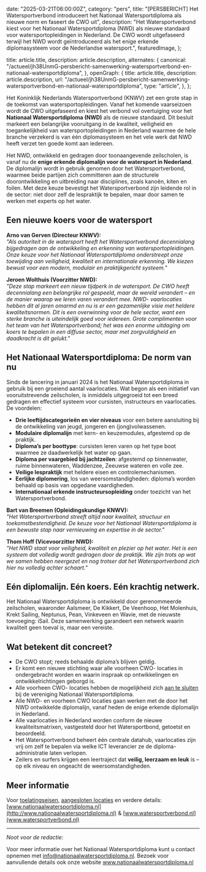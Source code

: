 
  date: "2025-03-21T06:00:00Z",
  category: "pers",
  title:
    "[PERSBERICHT] Het Watersportverbond introduceert het Nationaal Watersportdiploma als nieuwe norm en faseert de CWO uit",
  description: "Het Watersportverbond kiest voor het Nationaal Watersportdiploma (NWD) als nieuwe standaard voor watersportopleidingen in Nederland. De CWO wordt uitgefaseerd terwijl het NWD wordt geïntroduceerd als het enige erkende diplomasysteem voor de Nederlandse watersport.",
  featuredImage,
};

  title: article.title,
  description: article.description,
  alternates: {
    canonical:
      "/actueel/jh38UnmG-persbericht-samenwerking-watersportverbond-en-nationaal-watersportdiploma",
  },
  openGraph: {
    title: article.title,
    description: article.description,
    url: "/actueel/jh38UnmG-persbericht-samenwerking-watersportverbond-en-nationaal-watersportdiploma",
    type: "article",
  },
};


Het Koninklijk Nederlands Watersportverbond (KNWV) zet een grote stap in de toekomst van watersportopleidingen. Vanaf het komende vaarseizoen wordt de CWO uitgefaseerd en kiest het verbond vol overtuiging voor het **Nationaal Watersportdiploma (NWD)** als de nieuwe standaard. Dit besluit markeert een belangrijke vooruitgang in de kwaliteit, veiligheid en toegankelijkheid van watersportopleidingen in Nederland waarmee de hele branche verzekerd is van één diplomasysteem en het vele werk dat NWD heeft verzet ten goede komt aan iedereen.

Het NWD, ontwikkeld en gedragen door toonaangevende zeilscholen, is vanaf nu de **enige erkende diplomalijn voor de watersport in Nederland**. De diplomalijn wordt in gebruik genomen door het Watersportverbond, waarmee beide partijen zich committeren aan de structurele doorontwikkeling en uitbreiding naar disciplines, zoals kanoën, kiten en foilen. Met deze keuze bevestigt het Watersportverbond zijn leidende rol in de sector: niet door zelf de lespraktijk te bepalen, maar door samen te werken met experts op het water.

## Een nieuwe koers voor de watersport

**Arno van Gerven (Directeur KNWV):**  
*"Als autoriteit in de watersport heeft het Watersportverbond decennialang bijgedragen aan de ontwikkeling en erkenning van watersportopleidingen. Onze keuze voor het Nationaal Watersportdiploma onderstreept onze toewijding aan veiligheid, kwaliteit en internationale erkenning. We kiezen bewust voor een modern, modulair en praktijkgericht systeem."*

**Jeroen Wolthuis (Voorzitter NWD):**  
*"Deze stap markeert een nieuw tijdperk in de watersport. De CWO heeft decennialang een belangrijke rol gespeeld, maar de wereld verandert – en de manier waarop we leren varen verandert mee. NWD- vaarlocaties hebben dit al jaren omarmd en nu is er een gezamenlijke visie met heldere kwaliteitsnormen. Dit is een overwinning voor de hele sector, want een sterke branche is uiteindelijk goed voor iedereen. Grote complimenten voor het team van het Watersportverbond; het was een enorme uitdaging om koers te bepalen in een diffuse sector, maar met zorgvuldigheid en daadkracht is dit gelukt."*

## Het Nationaal Watersportdiploma: De norm van nu

Sinds de lancering in januari 2024 is het Nationaal Watersportdiploma in gebruik bij een groeiend aantal vaarlocaties. Wat begon als een initiatief van vooruitstrevende zeilscholen, is inmiddels uitgegroeid tot een breed gedragen en effectief systeem voor cursisten, instructeurs en vaarlocaties. De voordelen:

* **Drie leeftijdscategorieën en vier niveaus** voor een betere aansluiting bij de ontwikkeling van jeugd, jongeren en (jong)volwassenen.  
* **Modulaire diplomalijn** met kern- en keuzemodules, afgestemd op de praktijk.  
* **Diploma’s per boottype**: cursisten leren varen op het type boot waarmee ze daadwerkelijk het water op gaan.  
* **Diploma per vaargebied bij jachtzeilen**: afgestemd op binnenwater, ruime binnenwateren, Waddenzee, Zeeuwse wateren en volle zee.  
* **Veilige lespraktijk** met heldere eisen en controlemechanismen.  
* **Eerlijke diplomering**, los van weersomstandigheden: diploma’s worden behaald op basis van opgedane vaardigheden.  
* **Internationaal erkende instructeursopleiding** onder toezicht van het Watersportverbond.

**Bart van Breemen (Opleidingskundige KNWV):**  
*"Het Watersportverbond streeft altijd naar kwaliteit, structuur en toekomstbestendigheid. De keuze voor het Nationaal Watersportdiploma is een bewuste stap naar vernieuwing en expertise in de sector."*

**Thom Hoff (Vicevoorzitter NWD):**  
*"Het NWD staat voor veiligheid, kwaliteit en plezier op het water. Het is een systeem dat volledig wordt gedragen door de praktijk. We zijn trots op wat we samen hebben neergezet en nog trotser dat het Watersportverbond zich hier nu volledig achter schaart."*

## Eén diplomalijn. Eén koers. Eén krachtig netwerk.

Het Nationaal Watersportdiploma is ontwikkeld door gerenommeerde zeilscholen, waaronder Aalsmeer, De Kikkert, De Veenhoop, Het Molenhuis, Krekt Sailing, Neptunus, Pean, Vinkeveen en Wavie, met de nieuwste toevoeging: iSail. Deze samenwerking garandeert een netwerk waarin kwaliteit geen toeval is, maar een vereiste.

## Wat betekent dit concreet?

* De CWO stopt; reeds behaalde diploma’s blijven geldig.  
* Er komt een nieuwe stichting waar alle voorheen CWO- locaties in ondergebracht worden en waarin inspraak op ontwikkelingen en ontwikkelrichtingen geborgd is.  
* Alle voorheen CWO- locaties hebben de mogelijkheid zich [aan te sluiten](/help/artikel/hoe-werkt-de-aansluitingsprocedure-van-het-nwd) bij de vereniging Nationaal Watersportdiploma.  
* Alle NWD- en voorheen CWO locaties gaan werken met de door het NWD ontwikkelde diplomalijn, vanaf heden de enige erkende diplomalijn in Nederland.  
* Alle vaarlocaties in Nederland worden conform de nieuwe kwaliteitsmatrixen, vastgesteld door het Watersportbond, getoetst en beoordeeld.   
* Het Watersportverbond beheert één centrale datahub, vaarlocaties zijn vrij om zelf te bepalen via welke ICT leverancier ze de diploma-administratie laten verlopen.   
* Zeilers en surfers krijgen een leertraject dat **veilig, leerzaam en leuk** is – op elk niveau en ongeacht de weersomstandigheden.

## Meer informatie

Voor [toelatingseisen](/vaarlocaties/kwaliteitseisen), [aangesloten locaties](/vaarlocaties) en verdere details:  
[www.nationaalwatersportdiploma.nl](http://www.nationaalwatersportdiploma.nl) & [www.watersportverbond.nl](www.watersportverbond.nl)

---

_Noot voor de redactie:_

Voor meer informatie over het Nationaal Watersportdiploma kunt u contact opnemen
met info@nationaalwatersportdiploma.nl. Bezoek voor
aanvullende details ook onze website www.nationaalwatersportdiploma.nl
